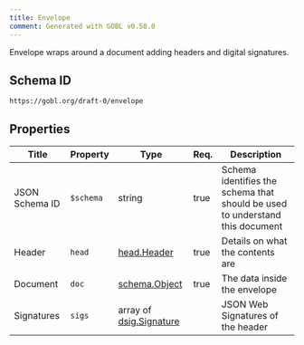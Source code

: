 ```yaml
---
title: Envelope
comment: Generated with GOBL v0.58.0
---
```


Envelope wraps around a document adding headers and digital signatures.

## Schema ID

`https://gobl.org/draft-0/envelope`

## Properties

| Title          | Property  | Type                                               | Req. | Description                                                                  |
|----------------|-----------|----------------------------------------------------|------|------------------------------------------------------------------------------|
| JSON Schema ID | `$schema` | string                                             | true | Schema identifies the schema that should be used to understand this document |
| Header         | `head`    | [head.Header](/draft-0/head/header)                | true | Details on what the contents are                                             |
| Document       | `doc`     | [schema.Object](/draft-0/schema/object)            | true | The data inside the envelope                                                 |
| Signatures     | `sigs`    | array of [dsig.Signature](/draft-0/dsig/signature) |      | JSON Web Signatures of the header                                            |

